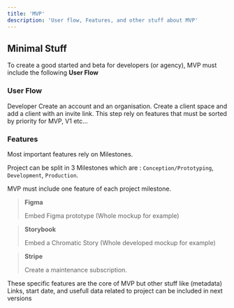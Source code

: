 ---
title: 'MVP'
description: 'User flow, Features, and other stuff about MVP'
---

## Minimal Stuff

To create a good started and beta for developers (or agency), MVP must include the following **User Flow**

### User Flow

<Steps>
  <Step title="Start">
    Developer Create an account and an organisation.
  </Step>
  <Step title="Create a client (space)">
    Create a client space and add a client with an invite link.
  </Step>
  <Step title="Add specific content to client space">
    This step rely on features that must be sorted by priority for MVP, V1 etc...
  </Step>
</Steps>

### Features

Most important features rely on <Tooltip tip="Milestones are a core concept of that no-named SAAS">Milestones</Tooltip>.

Project can be split in 3 Milestones which are : `Conception/Prototyping`, `Development`, `Production`.

MVP must include one feature of each project milestone.

> <Icon icon="figma" iconType="brands" size={32} /> **Figma**
> 
> Embed Figma prototype (Whole mockup for example)

> <Icon icon="code" size={32} /> **Storybook**
> 
> Embed a Chromatic Story (Whole developed mockup for example)

> <Icon icon="Stripe" iconType="brands" size={32} /> **Stripe**
> 
> Create a maintenance subscription.

<Note>These specific features are the core of MVP but other stuff like (metadata) Links, start date, and usefull data related to project can be included in next versions</Note>